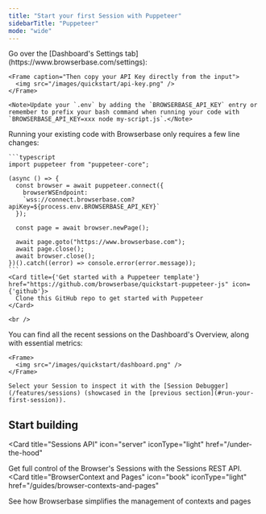```yaml
---
title: "Start your first Session with Puppeteer"
sidebarTitle: "Puppeteer"
mode: "wide"
---
```


<Steps>
  <Step title="Get your API Key">
    Go over the [Dashboard's Settings tab](https://www.browserbase.com/settings):

    <Frame caption="Then copy your API Key directly from the input">
      <img src="/images/quickstart/api-key.png" />
    </Frame>

    <Note>Update your `.env` by adding the `BROWSERBASE_API_KEY` entry or remember to prefix your bash command when running your code with `BROWSERBASE_API_KEY=xxx node my-script.js`.</Note>

  </Step>
  <Step title="Update your code or clone a template">
    Running your existing code with Browserbase only requires a few line changes:

    ```typescript
    import puppeteer from "puppeteer-core";

    (async () => {
      const browser = await puppeteer.connect({
        browserWSEndpoint:
        `wss://connect.browserbase.com?apiKey=${process.env.BROWSERBASE_API_KEY}`
      });

      const page = await browser.newPage();

      await page.goto("https://www.browserbase.com");
      await page.close();
      await browser.close();
    })().catch((error) => console.error(error.message));
    ```
    <Card title={'Get started with a Puppeteer template'} href="https://github.com/browserbase/quickstart-puppeteer-js" icon={'github'}>
      Clone this GitHub repo to get started with Puppeteer
    </Card>

    <br />

  </Step>
  <Step title="Inspect the completed Session">
    You can find all the recent sessions on the Dashboard's Overview, along with essential metrics:

    <Frame>
      <img src="/images/quickstart/dashboard.png" />
    </Frame>

    Select your Session to inspect it with the [Session Debugger](/features/sessions) (showcased in the [previous section](#run-your-first-session)).

  </Step>
</Steps>

## Start building

<CardGroup cols={2}>

<Card
  title="Sessions API"
  icon="server"
  iconType="light"
  href="/under-the-hood"
>
  Get full control of the Browser's Sessions with the Sessions REST API.
</Card>
<Card
  title="BrowserContext and Pages"
  icon="book"
  iconType="light"
  href="/guides/browser-contexts-and-pages"
>
  See how Browserbase simplifies the management of contexts and pages
</Card>

</CardGroup>
